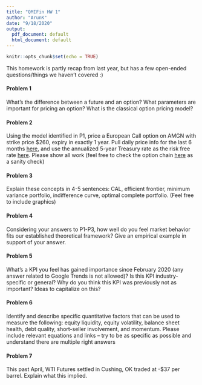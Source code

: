 ```yaml
---
title: "QMIFin HW 1"
author: "ArunK"
date: "9/18/2020"
output:
  pdf_document: default
  html_document: default
---
```


```r
knitr::opts_chunk$set(echo = TRUE)
```
This homework is partly recap from last year, but has a few open-ended questions/things we haven't covered :)

#### Problem 1
What's the difference between a future and an option? What parameters are important for pricing an option? What is the classical option pricing model?

#### Problem 2
Using the model identified in P1, price a European Call option on AMGN with strike price $\$260$, expiry in exactly 1 year. Pull daily price info for the last 6 months  [here](https://finance.yahoo.com/quote/AMGN/history?p=AMGN), and use the annualized 5-year Treasury rate as the risk free rate [here](https://www.treasury.gov/resource-center/data-chart-center/interest-rates/pages/textview.aspx?data=yield). Please show all work (feel free to check the option chain [here](https://finance.yahoo.com/quote/AMGN/options/) as a sanity check)

#### Problem 3
Explain these concepts in 4-5 sentences: CAL, efficient frontier, minimum variance portfolio, indifference curve, optimal complete portfolio. (Feel free to include graphics)

#### Problem 4
Considering your answers to P1-P3, how well do you feel market behavior fits our established theoretical framework? Give an empirical example in support of your answer.

#### Problem 5
What's a KPI you feel has gained importance since February 2020 (any answer related to Google Trends is not allowed)? Is this KPI industry-specific or general? Why do you think this KPI was previously not as important? Ideas to capitalize on this?

#### Problem 6
Identify and describe specific quantitative factors that can be used to measure the following: equity liquidity, equity volatility, balance sheet health, debt quality, short-seller involvement, and momentum. Please include relevant equations and links – try to be as specific as possible and understand there are multiple right answers

#### Problem 7
This past April, WTI Futures settled in Cushing, OK traded at -$37 per barrel. Explain what this implied.